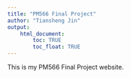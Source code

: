 ```yaml
---
title: "PM566 Final Project"
author: "Tiansheng Jin"
output: 
    html_document:
        toc: TRUE
        toc_float: TRUE
---
```


This is my PM566 Final Project website.
